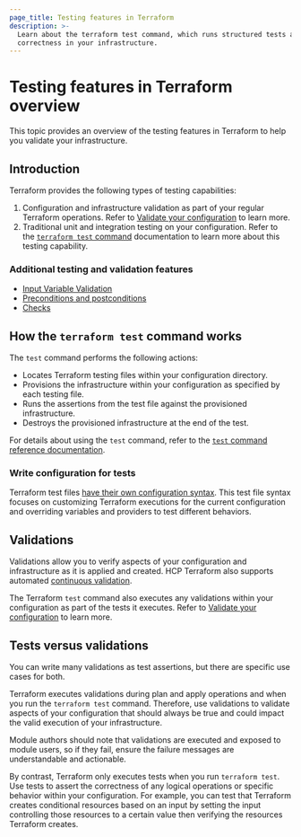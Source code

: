 ```yaml
---
page_title: Testing features in Terraform
description: >-
  Learn about the terraform test command, which runs structured tests and validations for your configuration to ensure
  correctness in your infrastructure.
---
```


# Testing features in Terraform overview

This topic provides an overview of the testing features in Terraform to help you validate your infrastructure.

## Introduction

Terraform provides the following types of testing capabilities:

1. Configuration and infrastructure validation as part of your regular Terraform operations. Refer to [Validate your configuration](/terraform/language/test-and-validate/validate) to learn more.
1. Traditional unit and integration testing on your configuration. Refer to the [`terraform test` command](/terraform/cli/commands/test) documentation to learn more about this testing capability.

### Additional testing and validation features

- [Input Variable Validation](/terraform/language/test-and-validate/validate#input-variable-validation)
- [Preconditions and postconditions](/terraform/language/test-and-validate/validate#preconditions-and-postconditions)
- [Checks](/terraform/language/block/check)

## How the `terraform test` command works

The `test` command performs the following actions:

- Locates Terraform testing files within your configuration directory.
- Provisions the infrastructure within your configuration as specified by each testing file.
- Runs the assertions from the test file against the provisioned infrastructure.
- Destroys the provisioned infrastructure at the end of the test.

For details about using the `test` command, refer to the [`test` command reference documentation](/terraform/cli/commands/test).

### Write configuration for tests

Terraform test files [have their own configuration syntax](/terraform/language/tests). This test file syntax focuses on customizing Terraform executions for the current configuration and overriding variables and providers to test different behaviors.

## Validations

Validations allow you to verify aspects of your configuration and infrastructure as it is applied and created. HCP Terraform also supports automated [continuous validation](/terraform/cloud-docs/workspaces/health#continuous-validation).

The Terraform `test` command also executes any validations within your configuration as part of the tests it executes. Refer to [Validate your configuration](/terraform/language/test-and-validate/validate) to learn more.

## Tests versus validations

You can write many validations as test assertions, but there are specific use cases for both.

Terraform executes validations during plan and apply operations and when you run the `terraform test` command. Therefore, use validations to validate aspects of your configuration that should always be true and could impact the valid execution of your infrastructure.

Module authors should note that validations are executed and exposed to module users, so if they fail, ensure the failure messages are understandable and actionable.

By contrast, Terraform only executes tests when you run `terraform test`. Use tests to assert the correctness of any logical operations or specific behavior within your configuration. For example, you can test that Terraform creates conditional resources based on an input by setting the input controlling those resources to a certain value then verifying the resources Terraform creates.
